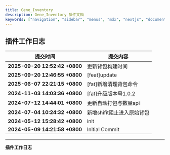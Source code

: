 ```yaml
---
title: Gene_Inventory
description: Gene_Inventory 插件文档
keywords: ["navigation", "sidebar", "menus", "mdx", "nextjs", "documents"]
---
```


## 插件工作日志

| 提交时间                              | 提交内容                                                                          |
|--------------------------------------|---------------------------------------------------------------------------------|
| **2025-09-20 12:52:42 +0800** | 更新背包构建时间 |
| **2025-09-20 12:46:55 +0800** | [feat]update |
| **2025-06-07 22:21:15 +0800** | [fat]新增清理背包命令 |
| **2024-11-03 14:03:36 +0800** | [fat]升级版本号1.0.2 |
| **2024-07-12 14:44:01 +0800** | 更新自动打包与数量api |
| **2024-07-04 10:24:32 +0800** | 新增shifit阻止进入原始背包 |
| **2024-05-12 15:28:42 +0800** | init |
| **2024-05-09 14:21:58 +0800** | Initial Commit |

---
**插件工作日志**


